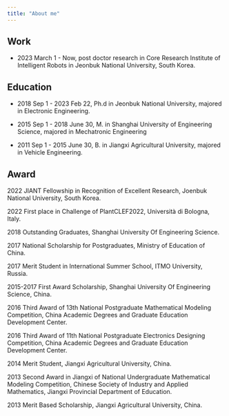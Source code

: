 ```yaml
---
title: "About me"
---
```


## Work
* 2023 March 1 - Now, post doctor research in Core Research Institute of Intelligent Robots
in Jeonbuk National University, South Korea.

## Education
* 2018 Sep 1 - 2023 Feb 22, Ph.d in Jeonbuk National University, majored in Electronic Engineering.

* 2015 Sep 1 - 2018 June 30, M. in Shanghai University of Engineering Science, majored in Mechatronic Engineering

* 2011 Sep 1 - 2015 June 30, B. in Jiangxi Agricultural University, majored in Vehicle Engineering.

## Award
2022 JIANT Fellowship in Recognition of Excellent Research, Joenbuk National University, South Korea.

2022 First place in Challenge of PlantCLEF2022, Università di Bologna, Italy.

2018 Outstanding Graduates, Shanghai University Of Engineering Science.

2017 National Scholarship for Postgraduates, Ministry of Education of China.

2017 Merit Student in International Summer School, ITMO University, Russia.

2015-2017 First Award Scholarship, Shanghai University Of Engineering Science, China.

2016 Third Award of 13th National Postgraduate Mathematical Modeling Competition, China Academic Degrees and Graduate Education Development Center.

2016 Third Award of 11th National Postgraduate Electronics Designing Competition, China Academic Degrees and Graduate Education Development Center.

2014 Merit Student, Jiangxi Agricultural University, China.

2013 Second Award in Jiangxi of National Undergraduate Mathematical Modeling Competition, Chinese Society of Industry and Applied Mathematics, Jiangxi Provincial Department of Education.

2013 Merit Based Scholarship, Jiangxi Agricultural University, China.